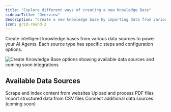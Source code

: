 ```yaml
---
title: "Explore different ways of creating a new Knowledge Base"
sidebarTitle: "Overview"
description: "Create a new knowledge base by importing data from various sources such as websites, PDF documents, and CSV files."
icon: grid-round-2
---
```

Create intelligent knowledge bases from various data sources to power your AI Agents. Each source type has specific steps and configuration options.

<Frame>
  <img
    src="/images/dashboard/agent/knowledge/create-kb-options.png"
    alt="Create Knowledge Base options showing available data sources and coming soon integrations"
  />
</Frame>

## Available Data Sources

<CardGroup cols={2}>
  <Card title="From Website" icon="globe" href="/platform-fundamentals/platform-tour/knowledge-bases/create-from-website">
    Scrape and index content from websites
  </Card>

  <Card title="From PDF Documents" icon="file-pdf" href="/platform-fundamentals/platform-tour/knowledge-bases/create-from-pdf">
    Upload and process PDF files
  </Card>

  <Card title="From CSV Files" icon="file-csv" href="/platform-fundamentals/platform-tour/knowledge-bases/create-from-csv">
    Import structured data from CSV files
  </Card>

  <Card title="Other Sources" icon="ellipsis" href="/platform-fundamentals/platform-tour/knowledge-bases/create-from-other-sources">
    Connect additional data sources (coming soon)
  </Card>
</CardGroup>

